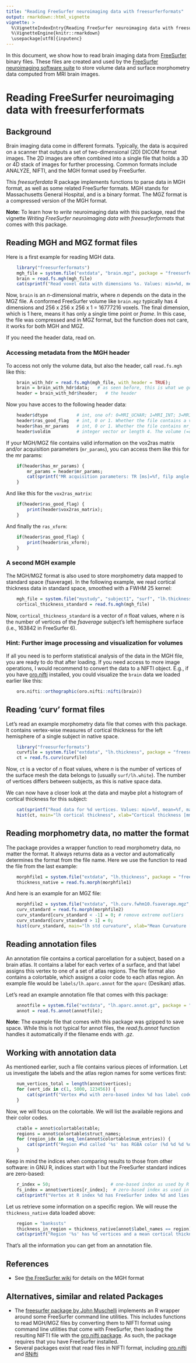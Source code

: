 ```yaml
---
title: "Reading FreeSurfer neuroimaging data with freesurferformats"
output: rmarkdown::html_vignette
vignette: >
  %\VignetteIndexEntry{Reading FreeSurfer neuroimaging data with freesurferformats}
  %\VignetteEngine{knitr::rmarkdown}
  \usepackage[utf8]{inputenc}
---
```


In this document, we show how to read brain imaging data from [FreeSurfer](https://surfer.nmr.mgh.harvard.edu) binary files. These files are created and used by the [FreeSurfer neuroimaging software suite](https://surfer.nmr.mgh.harvard.edu) to store volume data and surface morphometry data computed from MRI brain images.


# Reading FreeSurfer neuroimaging data with freesurferformats

## Background

Brain imaging data come in different formats. Typically, the data is acquired on a scanner that outputs a set of two-dimensional (2D) DICOM format images. The 2D images are often combined into a single file that holds a 3D or 4D stack of images for further processing. Common formats include ANALYZE, NIFTI, and the MGH format used by FreeSurfer.

This *freesurferdata* R package implements functions to parse data in MGH format, as well as some related FreeSurfer formats. MGH stands for Massachusetts General Hospital, and is a binary format. The MGZ format is a compressed version of the MGH format.

**Note:** To learn how to *write* neuroimaging data with this package, read the vignette *Writing FreeSurfer neuroimaging data with freesurferformats* that comes with this package.


## Reading MGH and MGZ format files

Here is a first example for reading MGH data.


```r
    library("freesurferformats")
    mgh_file = system.file("extdata", "brain.mgz", package = "freesurferformats", mustWork = TRUE)
    brain = read.fs.mgh(mgh_file)
    cat(sprintf("Read voxel data with dimensions %s. Values: min=%d, mean=%f, max=%d.\n", paste(dim(brain), collapse = 'x'), min(brain), mean(brain), max(brain)));
```

Now, `brain` is an *n*-dimensional matrix, where *n* depends on the data in the MGZ file. A conformed FreeSurfer volume like `brain.mgz` typically has 4 dimensions and 256 x 256 x 256 x 1 = 16777216 voxels. The final dimension, which is 1 here, means it has only a single time point or *frame*. In this case, the file was compressed and in MGZ format, but the function does not care, it works for both MGH and MGZ.

If you need the header data, read on.

### Accessing metadata from the MGH header

To access not only the volume data, but also the header, call `read.fs.mgh` like this:

```r
    brain_with_hdr = read.fs.mgh(mgh_file, with_header = TRUE);
    brain = brain_with_hdr$data;   # as seen before, this is what we got in the last example (the data).
    header = brain_with_hdr$header;   # the header
```


Now you have acces to the following header data:

```r
    header$dtype           # int, one of: 0=MRI_UCHAR; 1=MRI_INT; 3=MRI_FLOAT; 4=MRI_SHORT
    header$ras_good_flag   # int, 0 or 1. Whether the file contains a valid vox2ras matrix and ras_xform (see header$vox2ras_matrix below)
    header$has_mr_params   # int, 0 or 1. Whether the file contains mr_params (see header$mr_params below)
    header$voldim          # integer vector or length 4. The volume (=data) dimensions. E.g., c(256, 256, 256, 1) for 3D data.

```


If your MGH/MGZ file contains valid information on the vox2ras matrix and/or acquisition parameters (`mr_params`), you can access them like this for the mr params:

```r
    if(header$has_mr_params) {
        mr_params = header$mr_params;  
        cat(sprintf("MR acquisition parameters: TR [ms]=%f, filp angle [radians]=%f, TE [ms]=%f, TI [ms]=%f\n", mr_params[1], mr_params[2], mr_params[3], mr_params[4]));
    }
```

And like this for the `vox2ras_matrix`:

```r
    if(header$ras_good_flag) {
        print(header$vox2ras_matrix);
    }
```


And finally the `ras_xform`:

```r
    if(header$ras_good_flag) {
        print(header$ras_xform);
    }
```


### A second MGH example

The MGH/MGZ format is also used to store morphometry data mapped to standard space (fsaverage). In the following example, we read cortical thickness data in standard space, smoothed with a FWHM 25 kernel:


```r
    mgh_file = system.file("mystudy", "subject1", "surf", "lh.thickness.fwhm25.fsaverage.mgh")
    cortical_thickness_standard = read.fs.mgh(mgh_file)
```

Now, `cortical_thickness_standard` is a vector of *n* float values, where *n* is the number of vertices of the *fsaverage* subject's left hemisphere surface (i.e., 163842 in FreeSurfer 6).

### Hint: Further image processing and visualization for volumes

If all you need is to perform statistical analysis of the data in the MGH file, you are ready to do that after loading. If you need access to more image operations, I would recommend to convert the data to a NIFTI object. E.g., if you have [oro.nifti](https://CRAN.R-project.org/package=oro.nifti ) installed, you could visualize the `brain` data we loaded earlier like this:

```r
    oro.nifti::orthographic(oro.nifti::nifti(brain))
```


## Reading 'curv' format files

Let's read an example morphometry data file that comes with this package. It contains vertex-wise measures of cortical thickness for the left hemisphere of a single subject in native space.

```r
    library("freesurferformats")
    curvfile = system.file("extdata", "lh.thickness", package = "freesurferformats", mustWork = TRUE)
    ct = read.fs.curv(curvfile)
```

Now, `ct` is a vector of *n* float values, where *n* is the number of vertices of the surface mesh the data belongs to (usually `surf/lh.white`). The number of vertices differs between subjects, as this is native space data.

We can now have a closer look at the data and maybe plot a histogram of cortical thickness for this subject:

```r
    cat(sprintf("Read data for %d vertices. Values: min=%f, mean=%f, max=%f.\n",  length(ct), min(ct), mean(ct), max(ct)))
    hist(ct, main="lh cortical thickness", xlab="Cortical thickness [mm]", ylab="Vertex count")
```  


## Reading morphometry data, no matter the format

The package provides a wrapper function to read morphometry data, no matter the format. It always returns data as a vector and automatically determines the format from the file name. Here we use the function to read the file from the last example:


```r
    morphfile1 = system.file("extdata", "lh.thickness", package = "freesurferformats", mustWork = TRUE)
    thickness_native = read.fs.morph(morphfile1)
```  


And here is an example for an MGZ file:

```r
    morphfile2 = system.file("extdata", "lh.curv.fwhm10.fsaverage.mgz", package = "freesurferformats", mustWork = TRUE)
    curv_standard = read.fs.morph(morphfile2)
    curv_standard[curv_standard < -1] = 0; # remove extreme outliers
    curv_standard[curv_standard > 1] = 0;
    hist(curv_standard, main="lh std curvature", xlab="Mean Curvature [mm^-1], fwhm10", ylab="Vertex count")
```  



## Reading annotation files

An annotation file contains a cortical parcellation for a subject, based on a brain atlas. It contains a label for each vertex of a surface, and that label assigns this vertex to one of a set of atlas regions. The file format also contains a colortable, which assigns a color code to each atlas region. An example file would be `labels/lh.aparc.annot` for the `aparc` (Desikan) atlas.

Let's read an example annotation file that comes with this package:

```r
    annotfile = system.file("extdata", "lh.aparc.annot.gz", package = "freesurferformats", mustWork = TRUE);
    annot = read.fs.annot(annotfile);
```


**Note:** The example file that comes with this package was gzipped to save space. While this is not typical for annot files, the *read.fs.annot* function handles it automatically if the filename ends with *.gz*.


## Working with annotation data

As mentioned earlier, such a file contains various pieces of information. Let us investigate the labels and the atlas region names for some vertices first:

```r
    num_vertices_total = length(annot$vertices);
    for (vert_idx in c(1, 5000, 123456)) {
        cat(sprintf("Vertex #%d with zero-based index %d has label code '%d' which stands for atlas region '%s'\n", vert_idx, annot$vertices[vert_idx], annot$label_codes[vert_idx], annot$label_names[vert_idx]));
    }
```

Now, we will focus on the colortable. We will list the available regions and their color codes.

```r
    ctable = annot$colortable$table;
    regions = annot$colortable$struct_names;
    for (region_idx in seq_len(annot$colortable$num_entries)) {
        cat(sprintf("Region #%d called '%s' has RGBA color (%d %d %d %d) and code '%d'.\n", region_idx, regions[region_idx], ctable[region_idx,1], ctable[region_idx,2], ctable[region_idx,3], ctable[region_idx,4], ctable[region_idx,5]));
    }
```


Keep in mind the indices when comparing results to those from other software: in GNU R, indices start with 1 but the FreeSurfer standard indices are zero-based:

```r
    r_index = 50;                       # one-based index as used by R and Matlab
    fs_index = annot$vertices[r_index];  # zero-based index as used in C, Java, Python and many modern languages
    cat(sprintf("Vertex at R index %d has FreeSurfer index %d and lies in region '%s'.\n", r_index, fs_index, annot$label_names[r_index]));
```


Let us retrieve some information on a specific region. We will reuse the `thickness_native` data loaded above:

```r
    region = "bankssts"
    thickness_in_region = thickness_native[annot$label_names == region]
    cat(sprintf("Region '%s' has %d vertices and a mean cortical thickness of %f mm.\n", region, length(thickness_in_region), mean(thickness_in_region)));
```



That's all the information you can get from an annotation file.



## References
* See [the FreeSurfer wiki](https://surfer.nmr.mgh.harvard.edu/fswiki/FsTutorial/MghFormat) for details on the MGH format


## Alternatives, similar and related Packages
* The [freesurfer package by John Muschelli]( https://CRAN.R-project.org/package=freesurfer) implements an R wrapper around some FreeSurfer command line utilities. This includes functions to read MGH/MGZ files by converting them to NIFTI format using command line utilities that come with FreeSurfer, then loading the resulting NIFTI file with the [oro.nifti package](https://CRAN.R-project.org/package=oro.nifti). As such, the package requires that you have FreeSurfer installed.
* Several packages exist that read files in NIFTI format, including [oro.nifti](https://CRAN.R-project.org/package=oro.nifti) and [RNifti](https://CRAN.R-project.org/package=RNifti)
